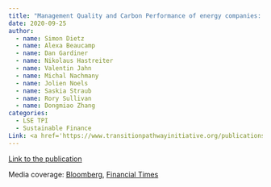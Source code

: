 ```yaml
---
title: "Management Quality and Carbon Performance of energy companies: September 2020 Update"
date: 2020-09-25
author:
  - name: Simon Dietz
  - name: Alexa Beaucamp
  - name: Dan Gardiner
  - name: Nikolaus Hastreiter
  - name: Valentin Jahn
  - name: Michal Nachmany
  - name: Jolien Noels 
  - name: Saskia Straub
  - name: Rory Sullivan
  - name: Dongmiao Zhang
categories: 
  - LSE TPI
  - Sustainable Finance
Link: <a href='https://www.transitionpathwayinitiative.org/publications/uploads/2020-management-quality-and-carbon-performance-of-energy-companies-september-2020-update'>Link</a>
---
```


[Link to the publication](https://www.transitionpathwayinitiative.org/publications/uploads/2020-management-quality-and-carbon-performance-of-energy-companies-september-2020-update)

Media coverage: [Bloomberg](https://www.bloomberg.com/news/articles/2020-10-06/fossil-fuel-firms-aren-t-doing-enough-on-emissions-funds-say?sref=Iwk4m2bA), [Financial Times](https://www.ft.com/content/16091645-98b3-4041-9ca2-053fb60181ba)
